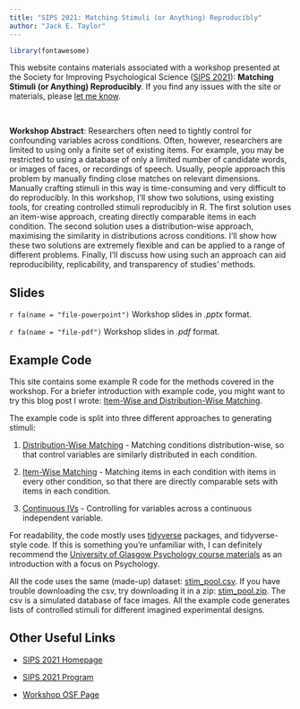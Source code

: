 ```yaml
---
title: "SIPS 2021: Matching Stimuli (or Anything) Reproducibly"
author: "Jack E. Taylor"
---
```


```r
library(fontawesome)
```

This website contains materials associated with a workshop presented at the Society for Improving Psychological Science ([SIPS 2021](https://www.improvingpsych.org/SIPS2021/)): **Matching Stimuli (or Anything) Reproducibly**. If you find any issues with the site or materials, please [let me know](https://github.com/JackEdTaylor/SIPS2021/issues/new).

<br>

**Workshop Abstract**: Researchers often need to tightly control for confounding variables across conditions. Often, however, researchers are limited to using only a finite set of existing items. For example, you may be restricted to using a database of only a limited number of candidate words, or images of faces, or recordings of speech. Usually, people approach this problem by manually finding close matches on relevant dimensions. Manually crafting stimuli in this way is time-consuming and very difficult to do reproducibly. In this workshop, I'll show two solutions, using existing tools, for creating controlled stimuli reproducibly in R. The first solution uses an item-wise approach, creating directly comparable items in each condition. The second solution uses a distribution-wise approach, maximising the similarity in distributions across conditions. I’ll show how these two solutions are extremely flexible and can be applied to a range of different problems. Finally, I’ll discuss how using such an approach can aid reproducibility, replicability, and transparency of studies’ methods.

## Slides

`r fa(name = "file-powerpoint")` Workshop slides in *.pptx* format.

`r fa(name = "file-pdf")` Workshop slides in *.pdf* format.

## Example Code

This site contains some example R code for the methods covered in the workshop. For a briefer introduction with example code, you might want to try this blog post I wrote: [Item-Wise and Distribution-Wise Matching](https://jackedtaylor.github.io/2020/07/06/item-wise-and-distribution-wise-matching/).

The example code is split into three different approaches to generating stimuli:

1. [Distribution-Wise Matching](distribution-wise.html) - Matching conditions distribution-wise, so that control variables are similarly distributed in each condition.

2. [Item-Wise Matching](item-wise.html) - Matching items in each condition with items in every other condition, so that there are directly comparable sets with items in each condition.

3. [Continuous IVs](continuous_ivs.html) - Controlling for variables across a continuous independent variable.

For readability, the code mostly uses [tidyverse](https://www.tidyverse.org/) packages, and tidyverse-style code. If this is something you're unfamiliar with, I can definitely recommend the [University of Glasgow Psychology course materials](https://psyteachr.github.io/ug1-practical/) as an introduction with a focus on Psychology.

All the code uses the same (made-up) dataset: [stim_pool.csv](dat/stim_pool.csv). If you have trouble downloading the csv, try downloading it in a zip: [stim_pool.zip](dat/stim_pool.zip). The csv is a simulated database of face images. All the example code generates lists of controlled stimuli for different imagined experimental designs.

## Other Useful Links

* [SIPS 2021 Homepage](https://www.improvingpsych.org/SIPS2021/)

* [SIPS 2021 Program](https://docs.google.com/document/d/e/2PACX-1vSGIkhtdNoTURaeCkpCWrVS64md_U2cCXNape5nAa1cZOuz1vKGg66wblntTSiH6JtuS6FXDiu9PFm0/pub)

* [Workshop OSF Page](https://osf.io/n6k3a/)
